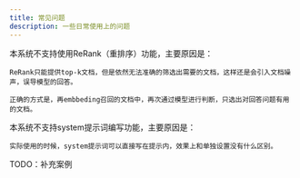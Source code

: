 ```yaml
---
title: 常见问题
description: 一些日常使用上的问题
---
```




<Accordions>
  <Accordion id="faq-rerank" title="如何使用ReRank模型？">
    本系统不支持使用ReRank（重排序）功能，主要原因是：

    ReRank只能提供top-k文档，但是依然无法准确的筛选出需要的文档，这样还是会引入文档噪声，误导模型的回答。

    正确的方式是，再embbeding召回的文档中，再次通过模型进行判断，只选出对回答问题有用的文档。
  </Accordion>
  <Accordion id="faq-rerank" title="如何编写大模型的system提示词？">
    本系统不支持system提示词编写功能，主要原因是：

    实际使用的时候，system提示词可以直接写在提示内，效果上和单独设置没有什么区别。
  </Accordion>
  
  <Accordion id="faq-rerank" title="如何在流程结束后输出json而不是纯文本？">
TODO：补充案例
  </Accordion>

</Accordions>

